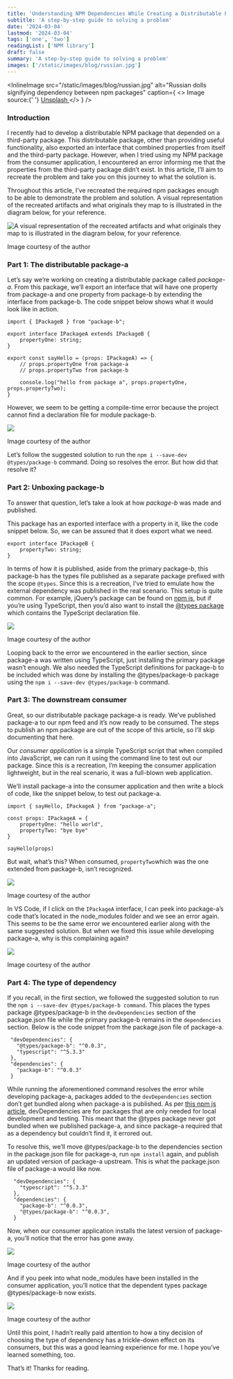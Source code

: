 ```yaml
---
title: 'Understanding NPM Dependencies While Creating a Distributable Package'
subtitle: 'A step-by-step guide to solving a problem'
date: '2024-03-04'
lastmod: '2024-03-04'
tags: ['one', 'two']
readingList: ['NPM library']
draft: false
summary: 'A step-by-step guide to solving a problem'
images: ['/static/images/blog/russian.jpg']
---
```


<InlineImage
  src="/static/images/blog/russian.jpg"
  alt="Russian dolls signifying dependency between npm packages"
  caption={
    <>
      Image source:{' '}
      <a href="https://unsplash.com/photos/a-group-of-three-nesting-dolls-sitting-on-top-of-a-wooden-table-5PCeHBkMCmk">
        Unsplash
      </a>
    </>
  }
/>

### Introduction

I recently had to develop a distributable NPM package that depended on a third-party package. This distributable package, other than providing useful functionality, also exported an interface that combined properties from itself and the third-party package. However, when I tried using my NPM package from the consumer application, I encountered an error informing me that the properties from the third-party package didn’t exist. In this article, I’ll aim to recreate the problem and take you on this journey to what the solution is.

Throughout this article, I’ve recreated the required npm packages enough to be able to demonstrate the problem and solution. A visual representation of the recreated artifacts and what originals they map to is illustrated in the diagram below, for your reference.

![A visual representation of the recreated artifacts and what originals they map to is illustrated in the diagram below, for your reference.](/static/posts/1_Rk0PnB5SPMAVo7dHmPjpKQ.png)

Image courtesy of the author

### Part 1: The distributable package-a

Let’s say we’re working on creating a distributable package called _package-a_. From this package, we’ll export an interface that will have one property from package-a and one property from package-b by extending the interface from package-b. The code snippet below shows what it would look like in action.

```
import { IPackageB } from "package-b";

export interface IPackageA extends IPackageB {
    propertyOne: string;
}

export const sayHello = (props: IPackageA) => {
    // props.propertyOne from package-a
    // props.propertyTwo from package-b

    console.log("hello from package a", props.propertyOne, props.propertyTwo);
}
```

However, we seem to be getting a compile-time error because the project cannot find a declaration file for module package-b.

![](/static/posts/1_jD7WGXsXpqRR5iGOl_r9kQ.png)

Image courtesy of the author

Let’s follow the suggested solution to run the `npm i --save-dev @types/package-b` command. Doing so resolves the error. But how did that resolve it?

### Part 2: Unboxing package-b

To answer that question, let’s take a look at how _package-b_ was made and published.

This package has an exported interface with a property in it, like the code snippet below. So, we can be assured that it does export what we need.

```
export interface IPackageB {
    propertyTwo: string;
}
```

In terms of how it is published, aside from the primary package-b, this package-b has the types file published as a separate package prefixed with the scope `@types`. Since this is a recreation, I’ve tried to emulate how the external dependency was published in the real scenario. This setup is quite common. For example, jQuery’s package can be found on [npm js](https://www.npmjs.com/package/jquery), but if you’re using TypeScript, then you’d also want to install the [@types package](https://www.npmjs.com/package/@types/jquery) which contains the TypeScript declaration file.

![](/static/posts/1_F5KI42rA7uIyW3VfxVVJ1Q.png)

Image courtesy of the author

Looping back to the error we encountered in the earlier section, since package-a was written using TypeScript, just installing the primary package wasn’t enough. We also needed the TypeScript definitions for package-b to be included which was done by installing the @types/package-b package using the `npm i --save-dev @types/package-b` command.

### Part 3: The downstream consumer

Great, so our distributable package package-a is ready. We’ve published package-a to our npm feed and it’s now ready to be consumed. The steps to publish an npm package are out of the scope of this article, so I’ll skip documenting that here.

Our _consumer application_ is a simple TypeScript script that when compiled into JavaScript, we can run it using the command line to test out our package. Since this is a recreation, I’m keeping the consumer application lightweight, but in the real scenario, it was a full-blown web application.

We’ll install package-a into the consumer application and then write a block of code, like the snippet below, to test out package-a.

```
import { sayHello, IPackageA } from "package-a";

const props: IPackageA = {
    propertyOne: "hello world",
    propertyTwo: "bye bye"
}

sayHello(props)
```

But wait, what’s this? When consumed, `propertyTwo`which was the one extended from package-b, isn’t recognized.

![](/static/posts/1_vyqRjU68Dxx-jRK-VbNI2w.png)

Image courtesy of the author

In VS Code, if I click on the `IPackageA` interface, I can peek into package-a’s code that’s located in the node_modules folder and we see an error again. This seems to be the same error we encountered earlier along with the same suggested solution. But when we fixed this issue while developing package-a, why is this complaining again?

![](/static/posts/1_PpI7jZEFXZrfr-BaiwWb8A.png)

Image courtesy of the author

### Part 4: The type of dependency

If you recall, in the first section, we followed the suggested solution to run the `npm i --save-dev @types/package-b command`. This places the types package @types/package-b in the `devDependencies` section of the package.json file while the primary package-b remains in the `dependencies` section. Below is the code snippet from the package.json file of package-a.

```
 "devDependencies": {
   "@types/package-b": "^0.0.3",
   "typescript": "^5.3.3"
 },
 "dependencies": {
   "package-b": "^0.0.3"
 }
```

While running the aforementioned command resolves the error while developing package-a, packages added to the `devDependencies` section don’t get bundled along when package-a is published. As per [this npm js article](https://docs.npmjs.com/specifying-dependencies-and-devdependencies-in-a-package-json-file), devDependencies are for packages that are only needed for local development and testing. This meant that the @types package never got bundled when we published package-a, and since package-a required that as a dependency but couldn’t find it, it errored out.

To resolve this, we’ll move @types/package-b to the dependencies section in the package.json file for package-a, run `npm install` again, and publish an updated version of package-a upstream. This is what the package.json file of package-a would like now.

```
  "devDependencies": {
    "typescript": "^5.3.3"
  },
  "dependencies": {
    "package-b": "^0.0.3",
    "@types/package-b": "^0.0.3",
  }
```

Now, when our consumer application installs the latest version of package-a, you’ll notice that the error has gone away.

![](/static/posts/1_b6zj5__MEaVFyePyz4XBkg.png)

Image courtesy of the author

And if you peek into what node_modules have been installed in the consumer application, you’ll notice that the dependent types package @types/package-b now exists.

![](/static/posts/1_SCar3yIzFB5A2B2uUzF3HQ.png)

Image courtesy of the author

Until this point, I hadn’t really paid attention to how a tiny decision of choosing the type of dependency has a trickle-down effect on its consumers, but this was a good learning experience for me. I hope you’ve learned something, too.

That’s it! Thanks for reading.
